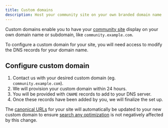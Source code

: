 ```yaml
---
title: Custom domains
description: Host your community site on your own branded domain name
---
```



<PaidPlan plan="Starter" />

Custom domains enable you to have your [community site](/community-site) display on your own domain name or subdomain, like `community.example.com`.

To configure a custom domain for your site, you will need access to modify the DNS records for your domain name.

## Configure custom domain

1. Contact us with your desired custom domain (eg. `community.example.com`).
2. We will provision your custom domain within 24 hours.
3. You will be provided with `CNAME` records to add to your DNS server.
4. Once these records have been added by you, we will finalize the set up.

The [canonical URLs](https://developers.google.com/search/docs/crawling-indexing/canonicalization) for your site will automatically be updated to your new custom domain to ensure [search any optimization](/search-engine-optimization) is not negatively affected by this change.
